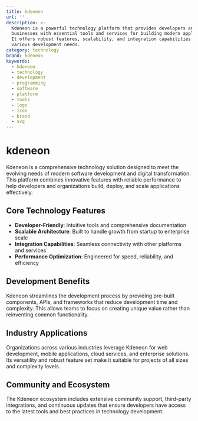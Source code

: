 ```yaml
---
title: kdeneon
url: ''
description: >-
  Kdeneon is a powerful technology platform that provides developers and
  businesses with essential tools and services for building modern applications.
  It offers robust features, scalability, and integration capabilities for
  various development needs.
category: technology
brand: kdeneon
keywords:
  - kdeneon
  - technology
  - development
  - programming
  - software
  - platform
  - tools
  - logo
  - icon
  - brand
  - svg
---
```


# kdeneon

Kdeneon is a comprehensive technology solution designed to meet the evolving needs of modern software development and digital transformation. This platform combines innovative features with reliable performance to help developers and organizations build, deploy, and scale applications effectively.

## Core Technology Features

- **Developer-Friendly**: Intuitive tools and comprehensive documentation
- **Scalable Architecture**: Built to handle growth from startup to enterprise scale
- **Integration Capabilities**: Seamless connectivity with other platforms and services
- **Performance Optimization**: Engineered for speed, reliability, and efficiency

## Development Benefits

Kdeneon streamlines the development process by providing pre-built components, APIs, and frameworks that reduce development time and complexity. This allows teams to focus on creating unique value rather than reinventing common functionality.

## Industry Applications

Organizations across various industries leverage Kdeneon for web development, mobile applications, cloud services, and enterprise solutions. Its versatility and robust feature set make it suitable for projects of all sizes and complexity levels.

## Community and Ecosystem

The Kdeneon ecosystem includes extensive community support, third-party integrations, and continuous updates that ensure developers have access to the latest tools and best practices in technology development.
